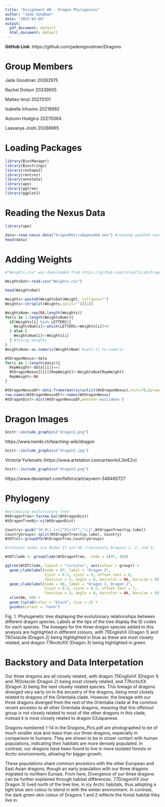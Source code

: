 ```yaml
---
title: "Assignment #8 - Dragon Phylogenies"
author: "Jade Goodman"
date: "2025-03-04"
output:
  pdf_document: default
  html_document: default
---
```

**GitHub Link**: https://github.com/jademgoodman/Dragons

# Group Members
Jade Goodman 20282975

Rachel Dolson 20339605

Matteo Ienzi 20270101

Isabella Infusino 20218982

Autumn Hodgins 20270064

Laavanya Joshi 20288965

# Loading Packages
```r
library(BiocManager)
library(Biostrings)
library(reshape2)
library(rentrez)
library(annotate)
library(ape)
library(ggtree)
library(ggplot2)
```

# Reading the Nexus Data
```r
library(ape)

data<-read.nexus.data("DragonMatrixAppended.nex") #reading updated nexus file
head(data)
```

# Adding Weights

```r
#"Weights.csv" was downloaded from https://github.com/ColauttiLab/DragonPhylogeny

WeightsDat<-read.csv("Weights.csv")

head(WeightsDat)
```

```r
Weights<-paste0(WeightsDat$Weight, collapse="")
Weights<-strsplit(Weights,split="")[[1]]
```

```r
WeightsNum<-rep(NA,length(Weights))
for(i in 1:length(WeightsNum)){
  if(Weights[i] %in% LETTERS){
    WeightsNum[i]<-which(LETTERS==Weights[i])+9
  } else {
    WeightsNum[i]<-Weights[i]
  } #fixing weights
}
WeightsNum<-as.numeric(WeightsNum) #sets it to numeric
```

```r
WtDragonNexus<-data
for(i in 1:length(data)){
  RepWeight<-data[[i]]==1
  WtDragonNexus[[i]][RepWeight]<-WeightsNum[RepWeight]
  RepWeight<-NA
}
```


```r
WtDragonNexusDF<-data.frame(matrix(unlist(WtDragonNexus),ncol=78,byrow=T))
row.names(WtDragonNexusDF)<-names(WtDragonNexus)
WtDragonDist<-dist(WtDragonNexusDF,method='euclidean')
```


# Dragon Images
```r
knitr::include_graphics("dragon1.png")
```
https://www.twinkl.ch/teaching-wiki/dragon 


```r
knitr::include_graphics("dragon2.jpg")
```
Victoria Yurkovets (https://www.artstation.com/artwork/L3mE2v)


```r
knitr::include_graphics("dragon3.png")
```
https://www.deviantart.com/fafnirx/art/wyvern-348460727


# Phylogeny
```r
#estimating evolutionary tree
WtDragonTree<-fastme.bal(WtDragonDist)
WtDragonTreeNj<-nj(WtDragonDist)
```

```r
Country<-gsub("[0-9\\.]+([^X]+)X*","\\1",WtDragonTree$tip.label)
CountryGroups<-split(WtDragonTree$tip.label, Country)
WtDTcol<-groupOTU(WtDragonTree,CountryGroups)
```

```r
#relevant nodes are Nodes 97 and 98 (represents Dragons 1, 2, and 3)

WtDTclade <- groupClade(WtDragonTree, .node = c(97, 98))

ggtree(WtDTclade, layout = "circular", aes(colour = group)) + 
  geom_cladelabel(node = 97, label = "Dragon 3", 
                  hjust = 0.5, vjust = 0, offset.text = 0, 
                  fontsize = 3, angle = 0, barcolor = NA, barsize = 0) + 
  geom_cladelabel(node = 98, label = "Dragon 1, Dragon 2", 
                  hjust = 0.5, vjust = 0.5, offset.text = 7, 
                  fontsize = 3, angle = 0, barcolor = NA, barsize = 0) + 
  xlim(NA, 60) +  
  geom_tiplab(color = "black", size = 1) +
  guides(colour = "none")
```

Fig. 1. Phylogenetic tree displaying the evolutionary relationships between different dragon species. Labels at the tips of the tree display the ID codes for each species. The lineages for the three dragon species added to this analysis are highlighted in different colours, with 75EnglishX (Dragon 1) and 76Oolacile (Dragon 2) being highlighted in blue as these are most closely related, and dragon 77ArcticXX (Dragon 3) being highlighted in green.

# Backstory and Data Interpetation
Our three dragons are all closely related, with dragon 75EnglishX (Dragon 1) and 76Oolacile (Dragon 2) being most closely related, and 77ArcticXX (Dragon 3) being the next closely related species. This lineage of dragons diverged very early on in the ancestry of the dragons, being most closely related to dragons of the Orientalia clade. However, the lineage with our three dragons diverged from the rest of the Orientalia clade at the common recent ancestor to all other Orientalia dragons, meaning that this offshoot group is not closely related to most of the other dragons in this clade, instead it is most closely related to dragon 53Japanese.

Dragons numbered 1-14 in the Dragons_Pics.pdf are photographed to be of much smaller size and mass than our three dragons, especially in comparison to humans. They are shown to be in closer contact with human populations, indicating their habitats are more densely populated. In contrast, our dragons have been found to live in more isolated forests or Arctic environments, allowing for bigger growth.

These populations share common ancestors with the other European and East Asian dragons, though an early population with our three dragons migrated to northern Europe. From here, Divergence of our three dragons can be further explained through habitat differences. 77DragonXX (our Dragon 3) lived north of the tree line, in icy Arctic habitats, thus adopting a light blue skin colour to blend in with the winter environment. In contrast, the dark green skin colour of Dragons 1 and 2 reflects the forest habitat they live in. 

